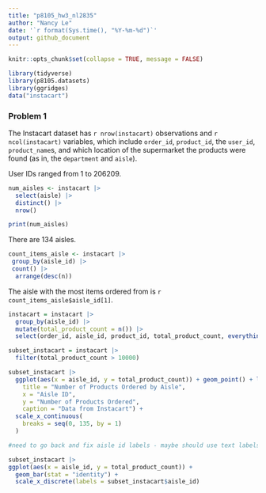 ```yaml
---
title: "p8105_hw3_nl2835"
author: "Nancy Le"
date: '`r format(Sys.time(), "%Y-%m-%d")`'
output: github_document
---
```


```r
knitr::opts_chunk$set(collapse = TRUE, message = FALSE)
```


```r
library(tidyverse)
library(p8105.datasets)
library(ggridges)
data("instacart")
```

### Problem 1

The Instacart dataset has `r nrow(instacart)` observations and `r ncol(instacart)` variables, which include `order_id`, `product_id`, the `user_id`, `product_name`s, and which location of the supermarket the products were found (as in, the `department` and `aisle`). 

User IDs ranged from 1 to 206209. 

```r
num_aisles <- instacart |> 
  select(aisle) |> 
  distinct() |> 
  nrow()

print(num_aisles)
```

There are 134 aisles. 


```r
count_items_aisle <- instacart |> 
 group_by(aisle_id) |> 
 count() |> 
  arrange(desc(n))
```


The aisle with the most items ordered from is `r count_items_aisle$aisle_id[1]`.


```r
instacart = instacart |> 
  group_by(aisle_id) |> 
  mutate(total_product_count = n()) |> 
  select(order_id, aisle_id, product_id, total_product_count, everything())
```

```r
subset_instacart = instacart |> 
  filter(total_product_count > 10000)
```

```r
subset_instacart |> 
  ggplot(aes(x = aisle_id, y = total_product_count)) + geom_point() + labs(
    title = "Number of Products Ordered by Aisle",
    x = "Aisle ID",
    y = "Number of Products Ordered",
    caption = "Data from Instacart") +
  scale_x_continuous(
    breaks = seq(0, 135, by = 1)
  )

#need to go back and fix aisle id labels - maybe should use text labels above just the top 3 product counts?
```


```r
subset_instacart |> 
ggplot(aes(x = aisle_id, y = total_product_count)) + 
  geom_bar(stat = "identity") + 
  scale_x_discrete(labels = subset_instacart$aisle_id)
```




